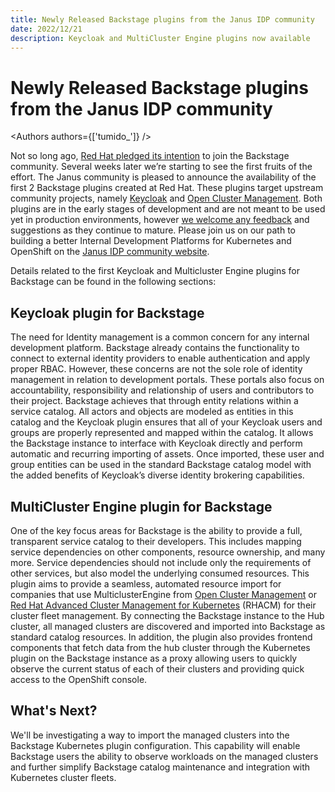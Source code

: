 ```yaml
---
title: Newly Released Backstage plugins from the Janus IDP community
date: 2022/12/21
description: Keycloak and MultiCluster Engine plugins now available
---
```



# Newly Released Backstage plugins from the Janus IDP community

<Authors authors={['tumido_']} />

Not so long ago, [Red Hat pledged its intention](https://developers.redhat.com/articles/2022/10/24/red-hat-joins-backstageio-community) to join the Backstage community. Several weeks later we’re starting to see the first fruits of the effort. The Janus community is pleased to announce the availability of the first 2 Backstage plugins created at Red Hat. These plugins target upstream community projects, namely [Keycloak](https://www.keycloak.org/) and [Open Cluster Management](https://open-cluster-management.io/). Both plugins are in the early stages of development and are not meant to be used yet in production environments, however [we welcome any feedback](https://github.com/janus-idp/backstage-plugins/issues) and suggestions as they continue to mature. Please join us on our path to building a better Internal Development Platforms for Kubernetes and OpenShift on the [Janus IDP community website](http://www.janus-idp.io).

Details related to the first Keycloak and Multicluster Engine plugins for Backstage can be found in the following sections:

## Keycloak plugin for Backstage

The need for Identity management is a common concern for any internal development platform. Backstage already contains the functionality to connect to external identity providers to enable authentication and apply proper RBAC. However, these concerns are not the sole role of identity management in relation to development portals. These portals also focus on accountability, responsibility and relationship of users and contributors to their project. Backstage achieves that through entity relations within a service catalog. All actors and objects are modeled as entities in this catalog and the Keycloak plugin ensures that all of your Keycloak users and groups are properly represented and mapped within the catalog. It allows the Backstage instance to interface with Keycloak directly and perform automatic and recurring importing of assets. Once imported, these user and group entities can be used in the standard Backstage catalog model with the added benefits of Keycloak’s diverse identity brokering capabilities.

## MultiCluster Engine plugin for Backstage

One of the key focus areas for Backstage is the ability to provide a full, transparent service catalog to their developers. This includes mapping service dependencies on other components, resource ownership, and many more. Service dependencies should not include only the requirements of other services, but also model the underlying consumed resources. This plugin aims to provide a seamless, automated resource import for companies that use MulticlusterEngine from [Open Cluster Management](https://open-cluster-management.io/) or [Red Hat Advanced Cluster Management for Kubernetes](https://www.redhat.com/en/technologies/management/advanced-cluster-management) (RHACM) for their cluster fleet management. By connecting the Backstage instance to the Hub cluster, all managed clusters are discovered and imported into Backstage as standard catalog resources. In addition, the plugin also provides frontend components that fetch data from the hub cluster through the Kubernetes plugin on the Backstage instance as a proxy allowing users to quickly observe the current status of each of their clusters and providing quick access to the OpenShift console.

## What's Next?

We'll be investigating a way to import the managed clusters into the Backstage Kubernetes plugin configuration. This capability will enable Backstage users the ability to observe workloads on the managed clusters and further simplify Backstage catalog maintenance and integration with Kubernetes cluster fleets.

